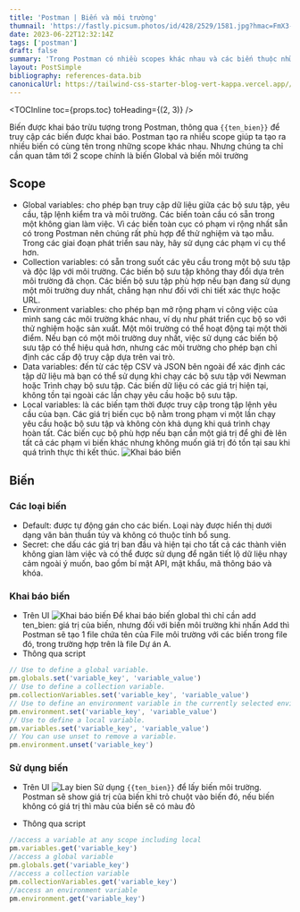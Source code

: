 ```yaml
---
title: 'Postman | Biến và môi trường'
thumnail: 'https://fastly.picsum.photos/id/428/2529/1581.jpg?hmac=FmX3-15B3BDpSiq3wq-eiTuAZ51CdKcJwrDeRICFCIU'
date: 2023-06-22T12:32:14Z
tags: ['postman']
draft: false
summary: 'Trong Postman có nhiều scopes khác nhau và các biến thuộc những scope sẽ có những quyền truy cập khác nhau, các biến và môi trường liên kết chặt chẽ với nhau.'
layout: PostSimple
bibliography: references-data.bib
canonicalUrl: https://tailwind-css-starter-blog-vert-kappa.vercel.app//blog/new-features-in-v1/
---
```


<TOCInline toc={props.toc} toHeading={(2, 3)} />

Biến được khai báo trừu tượng trong Postman, thông qua `{{ten_bien}}` để truy cập các biến được khai báo. Postman tạo ra nhiều scope giúp ta tạo ra nhiều biến có cùng tên trong những scope khác nhau. Nhưng chúng ta chỉ cần quan tâm tới 2 scope chính là biến Global và biến môi trường

## Scope

- Global variables: cho phép bạn truy cập dữ liệu giữa các bộ sưu tập, yêu cầu, tập lệnh kiểm tra và môi trường. Các biến toàn cầu có sẵn trong một không gian làm việc. Vì các biến toàn cục có phạm vi rộng nhất sẵn có trong Postman nên chúng rất phù hợp để thử nghiệm và tạo mẫu. Trong các giai đoạn phát triển sau này, hãy sử dụng các phạm vi cụ thể hơn.
- Collection variables: có sẵn trong suốt các yêu cầu trong một bộ sưu tập và độc lập với môi trường. Các biến bộ sưu tập không thay đổi dựa trên môi trường đã chọn. Các biến bộ sưu tập phù hợp nếu bạn đang sử dụng một môi trường duy nhất, chẳng hạn như đối với chi tiết xác thực hoặc URL.
- Environment variables: cho phép bạn mở rộng phạm vi công việc của mình sang các môi trường khác nhau, ví dụ như phát triển cục bộ so với thử nghiệm hoặc sản xuất. Một môi trường có thể hoạt động tại một thời điểm. Nếu bạn có một môi trường duy nhất, việc sử dụng các biến bộ sưu tập có thể hiệu quả hơn, nhưng các môi trường cho phép bạn chỉ định các cấp độ truy cập dựa trên vai trò.
- Data variables: đến từ các tệp CSV và JSON bên ngoài để xác định các tập dữ liệu mà bạn có thể sử dụng khi chạy các bộ sưu tập với Newman hoặc Trình chạy bộ sưu tập. Các biến dữ liệu có các giá trị hiện tại, không tồn tại ngoài các lần chạy yêu cầu hoặc bộ sưu tập.
- Local variables: là các biến tạm thời được truy cập trong tập lệnh yêu cầu của bạn. Các giá trị biến cục bộ nằm trong phạm vi một lần chạy yêu cầu hoặc bộ sưu tập và không còn khả dụng khi quá trình chạy hoàn tất. Các biến cục bộ phù hợp nếu bạn cần một giá trị để ghi đè lên tất cả các phạm vi biến khác nhưng không muốn giá trị đó tồn tại sau khi quá trình thực thi kết thúc.
  ![Khai báo biến](https://xlafgkujgoaelkhxzzpo.supabase.co/storage/v…ostman-variables-scope)

## Biến

### Các loại biến

- Default: được tự động gán cho các biến. Loại này được hiển thị dưới dạng văn bản thuần túy và không có thuộc tính bổ sung.
- Secret: che dấu các giá trị ban đầu và hiện tại cho tất cả các thành viên không gian làm việc và có thể được sử dụng để ngăn tiết lộ dữ liệu nhạy cảm ngoài ý muốn, bao gồm bí mật API, mật khẩu, mã thông báo và khóa.

### Khai báo biến

- Trên UI
  ![Khai báo biến](https://xlafgkujgoaelkhxzzpo.supabase.co/storage/v1/object/public/post/postman-khai-bao-bien)
  Để khai báo biến global thì chỉ cần add ten_bien: giá trị của biến, nhưng đối với biến môi trường khi nhấn Add thì Postman sẽ tạo 1 file chứa tên của File môi trường với các biến trong file đó, trong trường hợp trên là file Dự án A.
- Thông qua script

```javascript
// Use to define a global variable.
pm.globals.set('variable_key', 'variable_value')
// Use to define a collection variable.
pm.collectionVariables.set('variable_key', 'variable_value')
// Use to define an environment variable in the currently selected environment.
pm.environment.set('variable_key', 'variable_value')
// Use to define a local variable.
pm.variables.set('variable_key', 'variable_value')
// You can use unset to remove a variable.
pm.environment.unset('variable_key')
```

### Sử dụng biến

- Trên UI
  ![Lay bien](https://xlafgkujgoaelkhxzzpo.supabase.co/storage/v1/object/public/post/postman-lay-gia-tri-bien)
  Sử dụng `{{ten_bien}}` để lấy biến môi trường. Postman sẽ show giá trị của biến khi trỏ chuột vào biến đó, nếu biến không có giá trị thì màu của biến sẽ có màu đỏ

- Thông qua script

```javascript
//access a variable at any scope including local
pm.variables.get('variable_key')
//access a global variable
pm.globals.get('variable_key')
//access a collection variable
pm.collectionVariables.get('variable_key')
//access an environment variable
pm.environment.get('variable_key')
```
